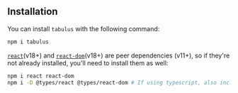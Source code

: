 ## Installation

You can install `tabulus` with the following command:

```sh
npm i tabulus
```

[`react`](https://www.npmjs.com/package/react)(v18+) and
[`react-dom`](https://www.npmjs.com/package/react-dom)(v18+) are peer dependencies (v11+), so if
they're not already installed, you'll need to install them as well:

```sh
npm i react react-dom
npm i -D @types/react @types/react-dom # If using typescript, also include the react types
```
